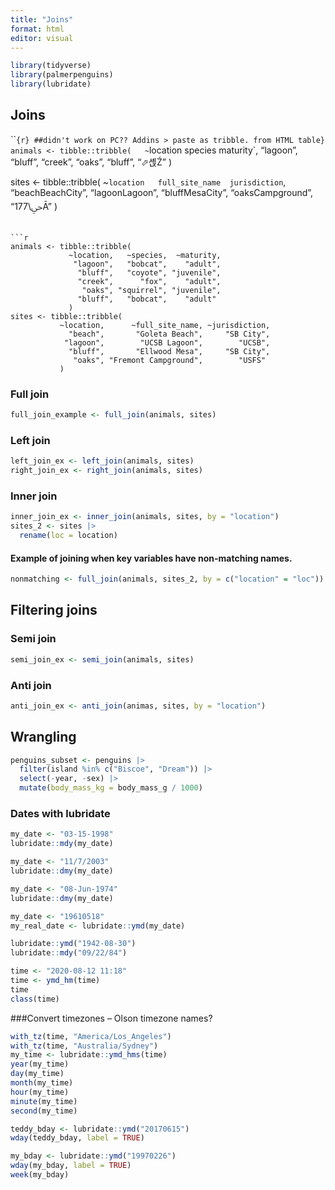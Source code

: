 ```yaml
---
title: "Joins"
format: html
editor: visual
---
```


```r
library(tidyverse)
library(palmerpenguins)
library(lubridate)
```

## Joins

```{r} ##didn't work on PC?? Addins > paste as tribble. from HTML table}
animals <- tibble::tribble(
  ~`location	species	maturity`,
       "lagoon\tbobcat\tadult",
     "bluff\tcoyote\tjuvenile",
           "creek\tfox\tadult",
    "oaks\tsquirrel\tjuvenile",
        "bluff\tbobcat\tadult",
                         "⬀셵Ź"
  )


sites <- tibble::tribble(
           ~`location	full_site_name	jurisdiction`,
                    "beach\tGoleta Beach\tSB City",
                       "lagoon\tUCSB Lagoon\tUCSB",
                    "bluff\tEllwood Mesa\tSB City",
                  "oaks\tFremont Campground\tUSFS",
                                          "ﴀ\177Ā"
           )


```

```r
animals <- tibble::tribble(
             ~location,   ~species,  ~maturity,
              "lagoon",   "bobcat",    "adult",
               "bluff",   "coyote", "juvenile",
               "creek",      "fox",    "adult",
                "oaks", "squirrel", "juvenile",
               "bluff",   "bobcat",    "adult"
             )
sites <- tibble::tribble(
           ~location,      ~full_site_name, ~jurisdiction,
             "beach",       "Goleta Beach",     "SB City",
            "lagoon",        "UCSB Lagoon",        "UCSB",
             "bluff",       "Ellwood Mesa",     "SB City",
              "oaks", "Fremont Campground",        "USFS"
           )
```

### Full join

```r
full_join_example <- full_join(animals, sites)
```

### Left join

```r
left_join_ex <- left_join(animals, sites)
right_join_ex <- right_join(animals, sites)
```

### Inner join

```r
inner_join_ex <- inner_join(animals, sites, by = "location")
sites_2 <- sites |> 
  rename(loc = location)
```

#### Example of joining when key variables have non-matching names.

```r
nonmatching <- full_join(animals, sites_2, by = c("location" = "loc"))
```

## Filtering joins

### Semi join

```r
semi_join_ex <- semi_join(animals, sites)
```

### Anti join

```r
anti_join_ex <- anti_join(animas, sites, by = "location")
```

## Wrangling
```r
penguins_subset <- penguins |> 
  filter(island %in% c("Biscoe", "Dream")) |> 
  select(-year, -sex) |> 
  mutate(body_mass_kg = body_mass_g / 1000)
```

### Dates with lubridate
```r
my_date <- "03-15-1998"
lubridate::mdy(my_date)

my_date <- "11/7/2003"
lubridate::dmy(my_date)

my_date <- "08-Jun-1974"
lubridate::dmy(my_date)

my_date <- "19610518"
my_real_date <- lubridate::ymd(my_date)
```

```r
lubridate::ymd("1942-08-30")
lubridate::mdy("09/22/84")
```

```r
time <- "2020-08-12 11:18"
time <- ymd_hm(time)
time
class(time)
```

###Convert timezones -- Olson timezone names?
```r
with_tz(time, "America/Los_Angeles")
with_tz(time, "Australia/Sydney")
my_time <- lubridate::ymd_hms(time)
year(my_time)
day(my_time)
month(my_time)
hour(my_time)
minute(my_time)
second(my_time)
```

```r
teddy_bday <- lubridate::ymd("20170615")
wday(teddy_bday, label = TRUE)

my_bday <- lubridate::ymd("19970226")
wday(my_bday, label = TRUE)
week(my_bday)
```

